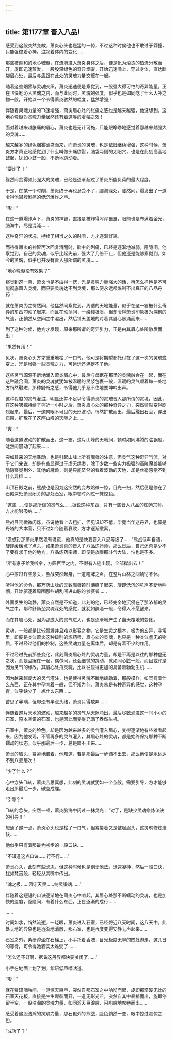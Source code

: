 ```yaml
---
---
---
```

title: 第1177章 晋入八品!
---



感受到这般突然变故，萧炎心头也是猛的一惊，不过这种时候他也不敢过于莽撞，只能强稳着心神，注视着体内的变化……

那些被调和的地心魂髓，在流淌进入萧炎身体之后，便是化为滚烫的热流分散而开，旋即迅速蒸发，一股股深绿色的奇异烟雾，开始迅速涌上，穿过身体，直达脑袋眉心处，最后与盘踞在此处的灵魂力量交缠在一起。

随着这些烟雾与灵魂交织，萧炎迅速便是察觉到，一股强大得可怕的奇异能量，正在飞快地沁入灵魂之内，而与此同时，灵魂的强度，似乎也是如同吃了什么大补之物一般，开始以一个令得萧炎骇然的幅度，猛然增强！

伴随着灵魂力量的飞速增强，萧炎眉心处的胀痛之感也是越来越强，他没想到，这地心魂髓对灵魂力量居然还有着这等的增幅之效！

面对着越来越胀痛的眉心，萧炎也是无计可施，只能眼睁睁地感觉着那越来越强大的灵魂……

越来越多的绿色烟雾涌盛而来，而萧炎的灵魂，也是依旧继续增强，这种时候，萧炎方才真正地感觉到了什么叫做头痛欲裂，脑袋两侧的太阳穴，也是在此刻高高地鼓起，犹如小鼓一般，不断地跳动着。

“要炸了！”

骤然间变得如此强大的灵魂，已经是逐渐超过了萧炎所能负荷的最大程度。

于是，在某一个时刻，萧炎终于再也忍受不了，脑海深处，陡然间，爆发出了一道令得他耳膜剧痛的低沉爆炸之声。

“嘭！”

在这一道爆炸声下，萧炎的神智，直接是被炸得浑浑噩噩，眼前也是布满着金光，脑海中，尽是混沌……

这种奇异的状况，持续了相当之久的时间，方才逐渐好转。

而待得萧炎的神智再次回复清醒时，脑中的剧痛，已经是逐渐地减弱，隐隐间，他察觉到，自己的灵魂，似乎比起先前，强大了几倍不止，但他还是能够察觉到，如今的灵魂，似乎也并没有晋入那所谓的灵境……

“地心魂髓没有效果？”

察觉到这一幕，萧炎也是不由得一愣，光是灵魂力量强大的话，再怎么样也是不可能彻底晋入灵境，而只要灵魂达不到灵境，那么便永远都炼制不出真正的八品丹药！

就在萧炎为之愕然间，他猛然间察觉到，周遭的天地能量，似乎在这一霎被什么奇异的东西勾动了起来，而且在动荡间，一缕缕极淡，但却令得萧炎印象极为深刻的气流，正悄然从空间之中溢出，然后铺天盖地的对着其眉心暴涌而来……

到了这种时候，他方才发现，原来那所谓的奇异引力，正是由其眉心处所散发而出！

“果然有用！”

见状，萧炎心头方才重重地松了一口气，他可是将期望都托付在了这一次的灵魂蜕变上，光是增强一些灵魂之力，可远远还满足不了他。

这些灵气源源不断地涌入萧炎眉心中，最后与盘踞在那里的灵魂融合在一起，而在这种融合间，萧炎的灵魂就犹如被温暖的灵浆包裹一般，温暖的灵气顺着每一处地方悄然融进，那种舒畅之感，令得他几乎忍不住地要呻吟出声。

这种程度的灵气灌注，明显还并不足以令得萧炎的灵魂晋入那所谓的灵境，因此，在这种吸掠持续了将近一小时之后，萧炎眉心处的那种奇异之力，突然猛然变得剧烈起来，最后，一道肉眼不可见的无形波动，悄然扩散而出，最后融出石室，穿出石殿，扩散在了这座山峰的天际之上……

“轰！”

随着这道波动的扩散而出，这一霎，这片山峰的天地间，顿时如同沸腾的油锅般，陡然间暴动了起来……

突如其来的天地暴动，也是引起山峰上所有魔兽的注意，但灵气这种奇异气流，对于它们来说，却是有些显得过于虚无缥缈，除了少数一些实力极强的高阶魔兽能够隐隐察觉到外，其他的魔兽，则是只能茫然的看着波动的天地，却是丝毫感觉不到什么异样……

山顶石殿之前，熊战也是因为这突然的变故略微一惊，目光一扫，然后便是停在了石殿深处萧炎闭关的那处石室，眼中顿时闪过一抹惊色。

“这些……便是那所谓的灵气么……据说这种东西，只有一些晋入八品的炼药宗师，方才能够吸纳……”

熊战目光微微闪烁，虽说他看上去粗扩，但见识却不低，毕竟当年这丹界，也算是丹塔的大本营，只不过如今随着衰败，方才逐渐撤离。

“没想到那萧炎果然没有说谎，他真的是快要晋入八品等级了……”熊战低声自语，旋即缓缓点了点头，如果萧炎真的晋入了八品炼药师，那么日后，自己还真是少不了要有求于他的地方，八品炼药宗师，即便是放眼那斗气大陆，怕也是不多。

“所有崽子给我听令，方圆百里之内，不得有人迹出现，全部撵出去！”

心中掠过许些念头，熊战突然起身，一道咆哮之声，在整片山林之间响彻不休。

听得他的命令，那万药山脉的无数魔兽顿时沸腾了起来，旋即低沉的吼声不断地响彻，开始驱逐着周围那些胡乱闯进山脉的参赛者……

外面发生的动静，萧炎自然是不知道，此刻的他，已经完全地沉侵在了那浓郁的灵气之中，那种舒畅至灵魂深处的感觉，就犹如醉酒一般，令得人不愿醒来。

而在其眉心处，因为那庞大的灵气进入，也是逐渐地产生了翻天覆地的变化。

灵魂，一般都是比较飘渺并且难以形容之物，它是生灵之根本，极为的玄异，寻常里，即便是类似萧炎这种级别的炼药师，眉心处的灵魂，也只是一种类似虚无的物质，不过经过他们的控制，这些灵魂力量在离体后，却是有着不少的作用。

不过经过先前那些变化，此刻萧炎眉心处的灵魂力量，却是不再是以往的那种虚无之状，而是盘踞在一起，偶尔间，还会细微的跳动，就如同心脏一般，而且或许是因为灵气的缘故，其眉心处舟灵魂，比以往显得更加的具备着勃勃生机……

因为越来越庞大的灵气灌注，也是使得灵魂不断地蠕动着，那般模样，如同有着什么东西，正在其中孕育着一般，但不知为何，萧炎总是有种奇异的感觉，这种孕育，似乎缺少了一点什么东西……

苦思了半晌，但却没有半点头绪，萧炎只得放弃……

伴随着这片天地的波动，越来越多的灵气从天际涌出，最后尽数涌进这一间小小的石室，原本空僻的石室，也是因此而变得充满了盎然生机。

石室中，萧炎的脸色，却是因为越来越多的灵气灌入眉心，变得逐渐地有些难看起来，因为他发现，不管再多的灵气灌入，其眉心处的灵魂，都是始终保持那种不断蠕动的状态，似乎那最后一步，总是踏不出来……

萧炎的眉头，紧紧地皱着，他知道，若是那最后一步踏不出去，那么他便是永远达不到八品层次！

“少了什么？”

心中念头飞转，萧炎苦思冥想，此刻的灵魂就犹如一个茧般，需要引导，方才能够走出那最后一步，破茧成蝶。

“引导？”

飞转的念头，突然一顿，萧炎脑海中闪过一抹灵光：“对了，是缺少灵魂修炼法诀的引导！”

想通了这一点，萧炎心头也是松了一口气，但紧接着又是皱起眉头，这灵魂修炼法诀……

他似乎只有着那最为初步的一段口诀……

“不知道这点口诀……行不行……”

萧炎心头，此刻有些忐忑，但这种时候也是别无他法，迅速凝神，然后一段口诀，犹如梵音般，轻轻从其嘴中传出。

“魂之极……闭守天灵……纳灵锻魂……”

伴随着这短短的口诀逐渐地在萧炎心中响起，其眉心处那不断蠕动的灵魂，也是加快的速度，隐隐间，有着什么东西，正在逐渐的成行……

……

时间如水，悄然流逝，一眨眼，萧炎进入石室，已经将近八天时间，这八天中，此处天地的异象也是逐渐地消散，那石室，也是再度变得安静无声起来……

石室之外，紫研蹲坐在石梯上，小手托着香腮，目光极度无聊的四处游走，这几日的等待，可令得她着实太难受了……

“怎么还不好啊，据说这丹界都快要关闭了……”

小手在地面上划了划，紫研低声嘀咕道。

“嘭！”

就在紫研嘀咕间，一道惊天巨声，突然自那石室之中响彻而起，旋即那坚硬无比的石室天花板，直接是生生爆裂而开，一道无形光芒，突然自其中暴掠而出，旋即停留半空，一股浩瀚的灵魂力量，如同滔天巨浪般，闪电般地席卷而出……

感受着这股浩瀚的灵魂力量，那石殿外的熊战，脸色悄然一变，眼中掠过震惊之色。

“成功了？”